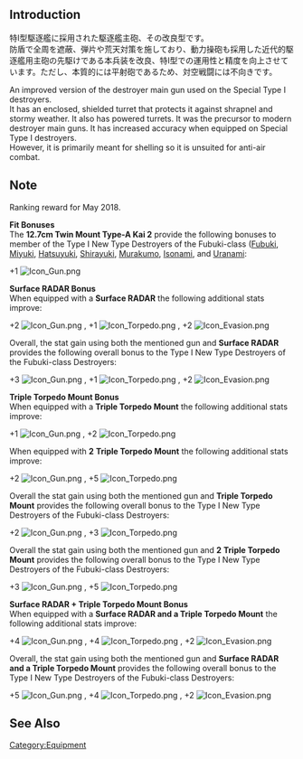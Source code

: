 {{EquipmentInfo|294}}

==Introduction==
特I型駆逐艦に採用された駆逐艦主砲、その改良型です。<br>防盾で全周を遮蔽、弾片や荒天対策を施しており、動力操砲も採用した近代的駆逐艦用主砲の先駆けである本兵装を改良、特I型での運用性と精度を向上させています。ただし、本質的には平射砲であるため、対空戦闘には不向きです。

An improved version of the destroyer main gun used on the Special Type I destroyers.<br> 
It has an enclosed, shielded turret that protects it against shrapnel and stormy weather. It also has powered turrets. It was the precursor to modern destroyer main guns. It has increased accuracy when equipped on Special Type I destroyers.<br>
However, it is primarily meant for shelling so it is unsuited for anti-air combat.

==Note==
Ranking reward for May 2018.

'''Fit Bonuses'''<br>
The '''12.7cm Twin Mount Type-A Kai 2''' provide the following bonuses to member of the Type I New Type Destroyers of the Fubuki-class ([[Fubuki]], [[Miyuki]], [[Hatsuyuki]], [[Shirayuki]], [[Murakumo]], [[Isonami]], and [[Uranami]]:

+1 [[File:Icon_Gun.png]] 

'''Surface RADAR Bonus'''<br>
When equipped with a '''Surface RADAR''' the following additional stats improve:

+2 [[File:Icon_Gun.png]] , +1 [[File:Icon_Torpedo.png]] , +2 [[File:Icon_Evasion.png]]

Overall, the stat gain using both the mentioned gun and '''Surface RADAR''' provides the following overall bonus to the Type I New Type Destroyers of the Fubuki-class Destroyers:

+3 [[File:Icon_Gun.png]] , +1 [[File:Icon_Torpedo.png]] , +2 [[File:Icon_Evasion.png]]

'''Triple Torpedo Mount Bonus'''<br>
When equipped with a '''Triple Torpedo Mount''' the following additional stats improve:

+1 [[File:Icon_Gun.png]] , +2 [[File:Icon_Torpedo.png]]

When equipped with '''2''' '''Triple Torpedo Mount''' the following additional stats improve:

+2 [[File:Icon_Gun.png]] , +5 [[File:Icon_Torpedo.png]]

Overall the stat gain using both the mentioned gun and '''Triple Torpedo Mount''' provides the following overall bonus to the Type I New Type Destroyers of the Fubuki-class Destroyers:

+2 [[File:Icon_Gun.png]] , +3 [[File:Icon_Torpedo.png]] 

Overall the stat gain using both the mentioned gun and '''2''' '''Triple Torpedo Mount''' provides the following overall bonus to the Type I New Type Destroyers of the Fubuki-class Destroyers:

+3 [[File:Icon_Gun.png]] , +5 [[File:Icon_Torpedo.png]] 

'''Surface RADAR + Triple Torpedo Mount Bonus'''<br>
When equipped with a '''Surface RADAR and a Triple Torpedo Mount''' the following additional stats improve:

+4 [[File:Icon_Gun.png]] , +4 [[File:Icon_Torpedo.png]] , +2 [[File:Icon_Evasion.png]]

Overall, the stat gain using both the mentioned gun and '''Surface RADAR and a Triple Torpedo Mount''' provides the following overall bonus to the Type I New Type Destroyers of the Fubuki-class Destroyers:

+5 [[File:Icon_Gun.png]] , +4 [[File:Icon_Torpedo.png]] , +2 [[File:Icon_Evasion.png]]

==See Also==

{{Equipmentlist}}
[[Category:Equipment]]